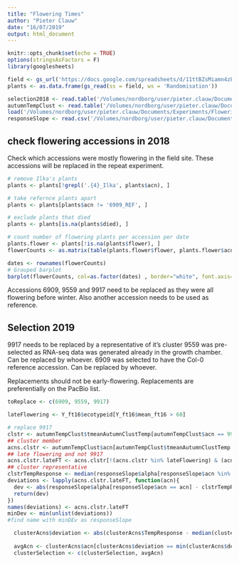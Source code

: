 ```yaml
---
title: "Flowering Times"
author: "Pieter Clauw"
date: "16/07/2019"
output: html_document
---
```


```r
knitr::opts_chunk$set(echo = TRUE)
options(stringsAsFactors = F)
library(googlesheets)

```




```r
field <- gs_url('https://docs.google.com/spreadsheets/d/11ttBZsMiamn4zEDHUNT-L8CsK4EoAwtbSSUjTs5YEj8/edit#gid=1745182587')
plants <- as.data.frame(gs_read(ss = field, ws = 'Randomisation'))

selection2018 <- read.table('/Volumes/nordborg/user/pieter.clauw/Documents/Experiments/FieldRNA/Setup/accessions_selected.txt', header = T)
autumnTempClust <- read.table('/Volumes/nordborg/user/pieter.clauw/Documents/Experiments/QandD2/Results/Growth/meanAutumnTemperatureCLusters.txt', head = T)
load('/Volumes/nordborg/user/pieter.clauw/Documents/Experiments/FloweringTime10_16_Arthur/filtered_ft10_ft16.rda')
responseSlope <- read.csv('/Volumes/nordborg/user/pieter.clauw/Documents/Experiments/UltimateQandD/Data/Growth/GWAS/rep1/responseSlope_finalLogArea.csv', header = T)
```

## check flowering accessions in 2018

Check which accessions were mostly flowering in the field site.
These accessions will be replaced in the repeat experiment.

```r
# remove Ilka's plants
plants <- plants[!grepl('.{4}_Ilka', plants$acn), ]

# take refernce plants apart
plants <- plants[plants$acn != '6909_REF', ]

# exclude plants that died
plants <- plants[is.na(plants$died), ]
```

```r
# count number of flowering plants per accession per date
plants.flower <- plants[!is.na(plants$flower), ]
flowerCounts <- as.matrix(table(plants.flower$flower, plants.flower$acn))

dates <- rownames(flowerCounts)
# Grouped barplot
barplot(flowerCounts, col=as.factor(dates) , border="white", font.axis=2, beside=T, legend=dates, xlab="group", font.lab=2)
```


Accessions 6909, 9559 and 9917 need to be replaced as they were all flowering before winter.
Also another accession needs to be used as reference.

## Selection 2019
9917 needs to be replaced by a representative of it's cluster
9559 was pre-selected as RNA-seq data was generated already in the growth chamber.
Can be replaced by whoever.
6909 was selected to have the Col-0 reference accession. Can be replaced by whoever.

Replacements should not be early-flowering.
Replacements are preferentially on the PacBio list.


```r
toReplace <- c(6909, 9559, 9917)

lateFlowering <- Y_ft16$ecotypeid[Y_ft16$mean_ft16 > 60]

# replace 9917
clstr <- autumnTempClust$tmeanAutumnClustTemp[autumnTempClust$acn == 9917]
## cluster member
acns.clstr <- autumnTempClust$acn[autumnTempClust$tmeanAutumnClustTemp == clstr]
## late flowering and not 9917
acns.clstr.lateFT <- acns.clstr[!(acns.clstr %in% lateFlowering) & (acns.clstr != 9917)]
## cluster representative
clstrTempResponse <- median(responseSlope$alpha[responseSlope$acn %in% acns.clstr])
deviations <- lapply(acns.clstr.lateFT, function(acn){
  dev <- abs(responseSlope$alpha[responseSlope$acn == acn] - clstrTempResponse)
  return(dev)
})
names(deviations) <- acns.clstr.lateFT
minDev <- min(unlist(deviations))
#find name with minDEv as responseSlope

  clusterAcns$deviation <- abs(clusterAcns$TempResponse - median(clusterAcns$TempResponse))
  
  avgAcn <- clusterAcns$acn[clusterAcns$deviation == min(clusterAcns$deviation)]
  clusterSelection <- c(clusterSelection, avgAcn) 

```





